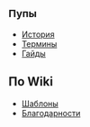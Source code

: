 ==<span style="font-size:18px;">Пупы</span>==
*[[История]]
*[[Термины]]
*[[Гайды]]

==По Wiki==
*[[Шаблоны]]
*[[Благодарности]]